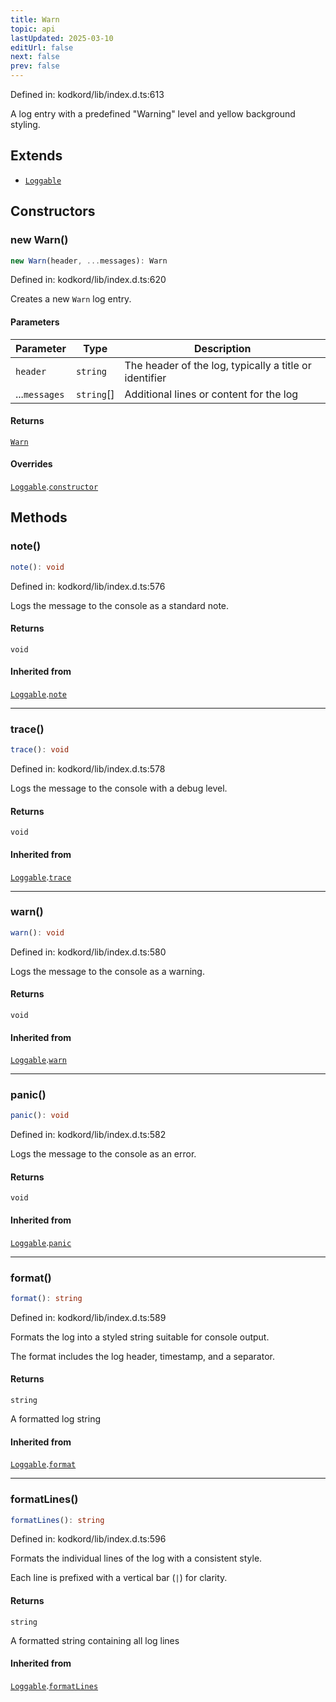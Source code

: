 ```yaml
---
title: Warn
topic: api
lastUpdated: 2025-03-10
editUrl: false
next: false
prev: false
---
```


Defined in: kodkord/lib/index.d.ts:613

A log entry with a predefined "Warning" level and yellow background styling.

## Extends

- [`Loggable`](/api/core/stable/classes/loggable/)

## Constructors

### new Warn()

```ts
new Warn(header, ...messages): Warn
```

Defined in: kodkord/lib/index.d.ts:620

Creates a new `Warn` log entry.

#### Parameters

| Parameter | Type | Description |
| ------ | ------ | ------ |
| `header` | `string` | The header of the log, typically a title or identifier |
| ...`messages` | `string`[] | Additional lines or content for the log |

#### Returns

[`Warn`](/api/core/stable/classes/warn/)

#### Overrides

[`Loggable`](/api/core/stable/classes/loggable/).[`constructor`](/api/core/stable/classes/loggable/#constructors)

## Methods

### note()

```ts
note(): void
```

Defined in: kodkord/lib/index.d.ts:576

Logs the message to the console as a standard note.

#### Returns

`void`

#### Inherited from

[`Loggable`](/api/core/stable/classes/loggable/).[`note`](/api/core/stable/classes/loggable/#note)

***

### trace()

```ts
trace(): void
```

Defined in: kodkord/lib/index.d.ts:578

Logs the message to the console with a debug level.

#### Returns

`void`

#### Inherited from

[`Loggable`](/api/core/stable/classes/loggable/).[`trace`](/api/core/stable/classes/loggable/#trace)

***

### warn()

```ts
warn(): void
```

Defined in: kodkord/lib/index.d.ts:580

Logs the message to the console as a warning.

#### Returns

`void`

#### Inherited from

[`Loggable`](/api/core/stable/classes/loggable/).[`warn`](/api/core/stable/classes/loggable/#warn)

***

### panic()

```ts
panic(): void
```

Defined in: kodkord/lib/index.d.ts:582

Logs the message to the console as an error.

#### Returns

`void`

#### Inherited from

[`Loggable`](/api/core/stable/classes/loggable/).[`panic`](/api/core/stable/classes/loggable/#panic)

***

### format()

```ts
format(): string
```

Defined in: kodkord/lib/index.d.ts:589

Formats the log into a styled string suitable for console output.

The format includes the log header, timestamp, and a separator.

#### Returns

`string`

A formatted log string

#### Inherited from

[`Loggable`](/api/core/stable/classes/loggable/).[`format`](/api/core/stable/classes/loggable/#format)

***

### formatLines()

```ts
formatLines(): string
```

Defined in: kodkord/lib/index.d.ts:596

Formats the individual lines of the log with a consistent style.

Each line is prefixed with a vertical bar (`|`) for clarity.

#### Returns

`string`

A formatted string containing all log lines

#### Inherited from

[`Loggable`](/api/core/stable/classes/loggable/).[`formatLines`](/api/core/stable/classes/loggable/#formatlines)
